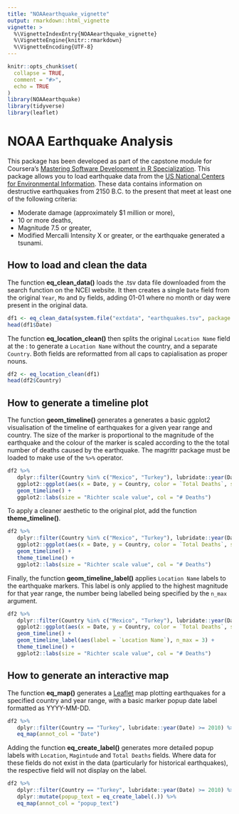 ```yaml
---
title: "NOAAearthquake_vignette"
output: rmarkdown::html_vignette
vignette: >
  %\VignetteIndexEntry{NOAAearthquake_vignette}
  %\VignetteEngine{knitr::rmarkdown}
  %\VignetteEncoding{UTF-8}
---
```


```r
knitr::opts_chunk$set(
  collapse = TRUE,
  comment = "#>",
  echo = TRUE
)
library(NOAAearthquake)
library(tidyverse)
library(leaflet)
```

# NOAA Earthquake Analysis

This package has been developed as part of the capstone module for Coursera's [Mastering Software Development in R Specialization](https://www.coursera.org/specializations/r).  This package allows you to load earthquake data from the [US National Centers for Environmental Information](https://www.ngdc.noaa.gov/hazel/view/hazards/earthquake/search).  These data contains information on destructive earthquakes from 2150 B.C. to the present that meet at least one of the following criteria:

* Moderate damage (approximately $1 million or more), 
* 10 or more deaths, 
* Magnitude 7.5 or greater, 
* Modified Mercalli Intensity X or greater, or the earthquake generated a tsunami.

## How to load and clean the data

The function **eq_clean_data()** loads the .tsv data file downloaded from the search function on the NCEI website.  It then creates a single `Date` field from the original `Year`, `Mo` and `Dy` fields, adding 01-01 where no month or day were present in the original data.

```r
df1 <- eq_clean_data(system.file("extdata", "earthquakes.tsv", package = "NOAAearthquake"))
head(df1$Date)
```

The function **eq_location_clean()** then splits the original `Location Name` field at the : to generate a `Location Name` without the country, and a separate `Country`.  Both fields are reformatted from all caps to capialisation as proper nouns.

```r
df2 <- eq_location_clean(df1)
head(df2$Country)
```

## How to generate a timeline plot

The function **geom_timeline()** generates a generates a basic ggplot2 visualisation of the timeline of earthquakes for a given year range and country.  The size of the marker is proportional to the magnitude of the earthquake and the colour of the marker is scaled according to the the total number of deaths caused by the earthquake.  The magrittr package must be loaded to make use of the `%>%` operator.

```r
df2 %>% 
   dplyr::filter(Country %in% c("Mexico", "Turkey"), lubridate::year(Date) > 2000) %>% 
   ggplot2::ggplot(aes(x = Date, y = Country, color = `Total Deaths`, size = Mag)) +
   geom_timeline() +
   ggplot2::labs(size = "Richter scale value", col = "# Deaths")
```

To apply a cleaner aesthetic to the original plot, add the function **theme_timeline()**.

```r
df2 %>% 
   dplyr::filter(Country %in% c("Mexico", "Turkey"), lubridate::year(Date) > 2000) %>% 
   ggplot2::ggplot(aes(x = Date, y = Country, color = `Total Deaths`, size = Mag)) +
   geom_timeline() +
   theme_timeline() +
   ggplot2::labs(size = "Richter scale value", col = "# Deaths")
```

Finally, the function **geom_timeline_label()** applies `Location Name` labels to the earthquake markers.  This label is only applied to the highest magnitude for that year range, the number being labelled being specified by the `n_max` argument.

```r
df2 %>% 
   dplyr::filter(Country %in% c("Mexico", "Turkey"), lubridate::year(Date) > 2000) %>% 
   ggplot2::ggplot(aes(x = Date, y = Country, color = `Total Deaths`, size = Mag)) +
   geom_timeline() +
   geom_timeline_label(aes(label = `Location Name`), n_max = 3) +
   theme_timeline() +
   ggplot2::labs(size = "Richter scale value", col = "# Deaths")
```

## How to generate an interactive map

The function **eq_map()** generates a [Leaflet](https://rstudio.github.io/leaflet/) map plotting earthquakes for a specified country and year range, with a basic marker popup date label formatted as YYYY-MM-DD.

```r
df2 %>% 
   dplyr::filter(Country == "Turkey", lubridate::year(Date) >= 2010) %>%  
   eq_map(annot_col = "Date")
```

Adding the function **eq_create_label()** generates more detailed popup labels with `Location`, `Magintude` and `Total Deaths` fields.  Where data for these fields do not exist in the data (particularly for historical earthquakes), the respective field will not display on the label.

```r
df2 %>% 
   dplyr::filter(Country == "Turkey", lubridate::year(Date) >= 2010) %>%  
   dplyr::mutate(popup_text = eq_create_label(.)) %>%
   eq_map(annot_col = "popup_text")
```

